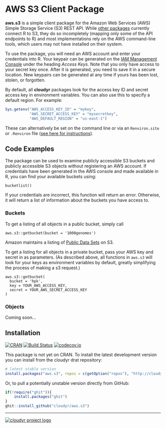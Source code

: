 # AWS S3 Client Package #

**aws.s3** is a simple client package for the Amazon Web Services (AWS) Simple Storage Service (S3) REST API. While [other packages](https://github.com/ropensci/webservices#amazon) currently connect R to S3, they do so incompletely (mapping only some of the API endpoints to R) and most implementations rely on the AWS command-line tools, which users may not have installed on their system.

To use the package, you will need an AWS account and enter your credentials into R. Your keypair can be generated on the [IAM Management Console](https://console.aws.amazon.com/iam/home?#security_credential) under the heading *Access Keys*. Note that you only have access to your secret key once. After it is generated, you need to save it in a secure location. New keypairs can be generated at any time if yours has been lost, stolen, or forgotten. 

By default, all **cloudyr** packages look for the access key ID and secret access key in environment variables. You can also use this to specify a default region. For example:

```R
Sys.getenv("AWS_ACCESS_KEY_ID" = "mykey",
           "AWS_SECRET_ACCESS_KEY" = "mysecretkey",
           "AWS_DEFAULT_REGION" = "us-east-1")
```

These can alternatively be set on the command line or via an `Renviron.site` or `.Renviron` file ([see here for instructions](http://cran.r-project.org/web/packages/httr/vignettes/api-packages.html)).


## Code Examples ##

The package can be used to examine publicly accessible S3 buckets and publicly accessible S3 objects without registering an AWS account. If credentials have been generated in the AWS console and made available in R, you can find your available buckets using:

```
bucketlist()
```

If your credentials are incorrect, this function will return an error. Otherwise, it will return a list of information about the buckets you have access to.

### Buckets ###

To get a listing of all objects in a public bucket, simply call
```
aws.s3::getbucket(bucket = '1000genomes')
```
Amazon maintains a listing of [Public Data Sets](https://aws.amazon.com/datasets) on S3.

To get a listing for all objects in a private bucket, pass your AWS key and secret in as parameters.  (As described above, all functions in `aws.s3` will look for your keys as environment variables by default, greatly simplifying the process of making a s3 request.)

```
aws.s3::getbucket(
  bucket = 'hpk',
  key = YOUR_AWS_ACCESS_KEY,
  secret = YOUR_AWS_SECRET_ACCESS_KEY
)
```

### Objects ###

Coming soon...


## Installation ##

[![CRAN](http://www.r-pkg.org/badges/version/aws.s3)](http://cran.r-project.org/package=aws.s3)
[![Build Status](https://travis-ci.org/cloudyr/aws.s3.png?branch=master)](https://travis-ci.org/cloudyr/aws.s3)
[![codecov.io](http://codecov.io/github/cloudyr/aws.s3/coverage.svg?branch=master)](http://codecov.io/github/cloudyr/aws.s3?branch=master)

This package is not yet on CRAN. To install the latest development version you can install from the cloudyr drat repository:

```R
# latest stable version
install.packages("aws.s3", repos = c(getOption("repos"), "http://cloudyr.github.io/drat"))
```

Or, to pull a potentially unstable version directly from GitHub:

```R
if(!require("ghit")){
    install.packages("ghit")
}
ghit::install_github("cloudyr/aws.s3")
```


---
[![cloudyr project logo](http://i.imgur.com/JHS98Y7.png)](https://github.com/cloudyr)
